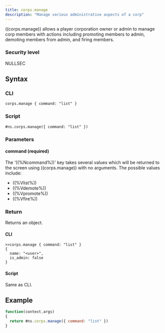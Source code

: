 ```yaml
---
title: corps.manage
description: "Manage various administrative aspects of a corp"
---
```


((corps.manage)) allows a player corporation owner or admin to manage corp members with actions including promoting members to admin, demoting members from admin, and firing members.

### Security level

NULLSEC

## Syntax

### CLI

```
corps.manage { command: "list" }
```

### Script

```
#ns.corps.manage({ command: "list" })
```

### Parameters

#### command (required)

The '((%Ncommand%))' key takes several values which will be returned to the screen using ((corps.manage)) with no arguments. The possible values include:

- ((%Vlist%))
- ((%Vdemote%))
- ((%Vpromote%))
- ((%Vfire%))

### Return

Returns an object.

#### CLI

```
>>corps.manage { command: "list" }
{
  name: "<user>",
  is_admin: false
}
```

#### Script

Same as CLI.

## Example

```js
function(context,args)
{
  return #ns.corps.manage({ command: "list" })
}
```
